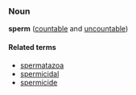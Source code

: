 ===Noun===
'''sperm''' ([[countable]] and [[uncountable]])<!-- "a sperm" or "one sperm" doesn't sound wrong, but what's the plural? -->

====Related terms====
*[[spermatazoa]]
*[[spermicidal]]
*[[spermicide]]